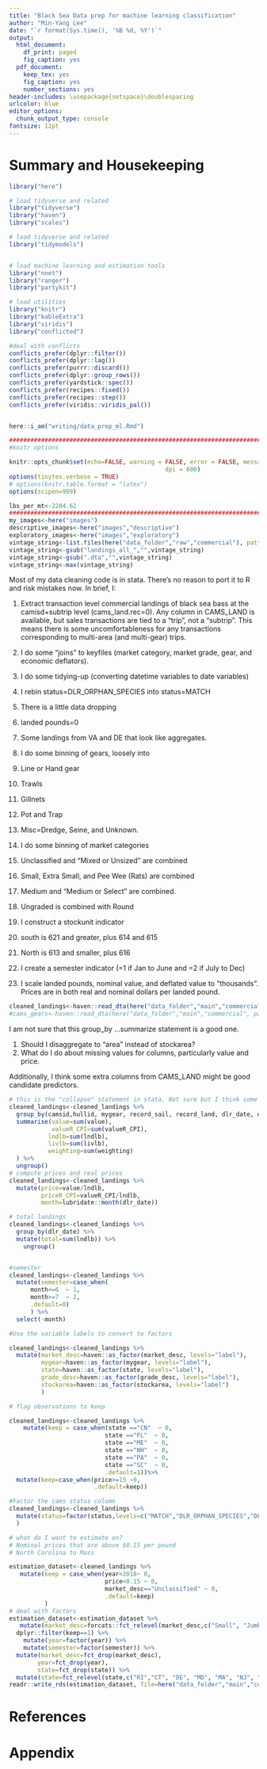 ```yaml
---
title: "Black Sea Data prep for machine learning classification"
author: "Min-Yang Lee"
date: "`r format(Sys.time(), '%B %d, %Y')`"
output:
  html_document:
    df_print: paged
    fig_caption: yes
  pdf_document:
    keep_tex: yes
    fig_caption: yes
    number_sections: yes
header-includes: \usepackage{setspace}\doublespacing
urlcolor: blue
editor_options:
  chunk_output_type: console
fontsize: 12pt
---
```


# Summary and Housekeeping


<!---- 
 The global_options chunk loads libraries, sets options, figures out if you're on a desktop or server, sets years, and sets graphing options
 --->
```r


library("here")

# load tidyverse and related
library("tidyverse")
library("haven")
library("scales")

# load tidyverse and related
library("tidymodels")


# load machine learning and estimation tools
library("nnet")
library("ranger")
library("partykit")

# load utilities
library("knitr")
library("kableExtra")
library("viridis")
library("conflicted")

#deal with conflicts
conflicts_prefer(dplyr::filter())
conflicts_prefer(dplyr::lag())
conflicts_prefer(purrr::discard())
conflicts_prefer(dplyr::group_rows())
conflicts_prefer(yardstick::spec())
conflicts_prefer(recipes::fixed())
conflicts_prefer(recipes::step())
conflicts_prefer(viridis::viridis_pal())


here::i_am("writing/data_prep_ml.Rmd")

#############################################################################
#knitr options

knitr::opts_chunk$set(echo=FALSE, warning = FALSE, error = FALSE, message = FALSE, comment = FALSE, cache = FALSE, progress = TRUE, verbose = FALSE, 
											dpi = 600)
options(tinytex.verbose = TRUE)
# options(knitr.table.format = "latex")
options(scipen=999)

lbs_per_mt<-2204.62
#############################################################################
my_images<-here("images")
descriptive_images<-here("images","descriptive")
exploratory_images<-here("images","exploratory")
vintage_string<-list.files(here("data_folder","raw","commercial"), pattern=glob2rx("landings_all*.dta"))
vintage_string<-gsub("landings_all_","",vintage_string)
vintage_string<-gsub(".dta","",vintage_string)
vintage_string<-max(vintage_string)
```


Most of my data cleaning code is in stata. There's no reason to port it to R and risk mistakes now.  In brief, I:

1. Extract transaction level commercial landings of black sea bass at the camisd+subtrip level (cams_land.rec=0). Any column in CAMS_LAND is available, but sales transactions are tied to a "trip", not a "subtrip". This means there is some uncomfortableness for any transactions corresponding to multi-area (and multi-gear) trips. 
2. I do some "joins" to keyfiles (market category, market grade, gear, and economic deflators).
3. I do some tidying-up (converting datetime variables to date variables)
4. I rebin status=DLR_ORPHAN_SPECIES into status=MATCH

5. There is a little data dropping
  1. landed pounds=0
  2. Some landings from VA and DE that look like aggregates. 
6. I do some binning of gears, loosely into
  1. Line or Hand gear
  2. Trawls
  3. Gillnets
  4. Pot and Trap
  5. Misc=Dredge, Seine, and Unknown.
  
7.  I do some binning of market categories
  1. Unclassified and "Mixed or Unsized" are combined
  2. Small, Extra Small, and Pee Wee (Rats) are combined
  3. Medium and "Medium or Select" are combined.
8.  Ungraded is combined with Round
9. I construct a stockunit indicator
  1. south is 621 and greater, plus 614 and 615 
  2. North is 613 and smaller, plus 616
10. I create a semester indicator (=1 if Jan to June and =2 if July to Dec)
11. I scale landed pounds, nominal value, and deflated value to "thousands". Prices
are in both real and nominal dollars per landed pound. 

```r
cleaned_landings<-haven::read_dta(here("data_folder","main","commercial", paste0("landings_cleaned_",vintage_string,".dta")))
#cams_gears<-haven::read_dta(here("data_folder","main","commercial", paste0("cams_gears_",vintage_string,".dta")))

```

I am not sure that this  group_by ...summarize statement is a good one.

 1. Should I disaggregate to "area" instead of stockarea?  
 2. What do I do about missing values for columns, particularly value and price.


Additionally, I think some extra columns from CAMS_LAND might be good candidate predictors. 


```r
# this is the "collapse" statement in stata. Not sure but I think some of the things in the group_by() might need to be a "first" in the summarise
cleaned_landings<-cleaned_landings %>%
  group_by(camsid,hullid, mygear, record_sail, record_land, dlr_date, dlrid, state, grade_desc, market_desc, dateq, year, month, stockarea, status) %>%
  summarise(value=sum(value),
            valueR_CPI=sum(valueR_CPI),
           lndlb=sum(lndlb),
           livlb=sum(livlb),
           weighting=sum(weighting)
  ) %>%
  ungroup()
# compute prices and real prices
cleaned_landings<-cleaned_landings %>%
  mutate(price=value/lndlb,
         priceR_CPI=valueR_CPI/lndlb,
         month=lubridate::month(dlr_date))

# total landings
cleaned_landings<-cleaned_landings %>%
  group_by(dlr_date) %>%
  mutate(total=sum(lndlb)) %>%
    ungroup()


#semester
cleaned_landings<-cleaned_landings %>%
  mutate(semester=case_when(
      month<=6  ~ 1,
      month>=7  ~ 2,
      .default=0)
      ) %>%
  select(-month)

#Use the variable labels to convert to factors 

cleaned_landings<-cleaned_landings %>%
  mutate(market_desc=haven::as_factor(market_desc, levels="label"),
         mygear=haven::as_factor(mygear, levels="label"),
         state=haven::as_factor(state, levels="label"),
         grade_desc=haven::as_factor(grade_desc, levels="label"),
         stockarea=haven::as_factor(stockarea, levels="label")
         )

# flag observations to keep

cleaned_landings<-cleaned_landings %>%
    mutate(keep = case_when(state =="CN"  ~ 0,
                           state =="FL"  ~ 0, 
                           state =="ME"  ~ 0,
                           state =="NH"  ~ 0,
                           state =="PA"  ~ 0,
                           state =="SC"  ~ 0,
                           .default=1))%>% 
  mutate(keep=case_when(price>=15 ~0, 
                        .default=keep))

#Factor the cams status column
cleaned_landings<-cleaned_landings %>%
  mutate(status=factor(status,levels=c("MATCH","DLR_ORPHAN_SPECIES","DLR_ORPHAN_TRIP","PZERO"))
  )


```



<!---




/* these egens are daily sums. I'm not sure how to put them into the data prep step and then collapse (first might work) , so I will put them after */
/*  market level quantity supplied */
xi, prefix(_S) noomit i.market_desc*lndlb
bysort dlr_date: egen QJumbo=total(_SmarXlndlb_1)
bysort dlr_date: egen QLarge=total(_SmarXlndlb_2)
bysort dlr_date: egen QMedium=total(_SmarXlndlb_3)
bysort dlr_date: egen QSmall=total(_SmarXlndlb_4)
bysort dlr_date: egen QUnc=total(_SmarXlndlb_6)

gen ownQ=_Smarket_de_1*QJumbo +  _Smarket_de_2*QLarge + _Smarket_de_3*QMedium + _Smarket_de_4*QSmall +_Smarket_de_6*QUnc

gen largerQ=0
replace largerQ=0 if market_desc==1
replace largerQ=QJumbo+largerQ if market_desc==2
replace largerQ=QLarge+largerQ if market_desc==3
replace largerQ=QMedium+largerQ if inlist(market_desc,4,6) 

gen smallerQ=0
replace smallerQ=0 if inlist(market_desc,4,6) 
replace smallerQ=QSmall+smallerQ if market_desc==3
replace smallerQ=QMedium+smallerQ if market_desc==2
replace smallerQ=QLarge+smallerQ if market_desc==1
drop _Smarket_de*
mdesc largerQ smallerQ 


--->

```r

# what do I want to estimate on? 
# Nominal prices that are above $0.15 per pound
# North Carolina to Mass

estimation_dataset<-cleaned_landings %>%
   mutate(keep = case_when(year<2018~ 0,
                           price<0.15 ~ 0,
                           market_desc=="Unclassified" ~ 0,
                           .default=keep)
          ) 
# deal with factors
estimation_dataset<-estimation_dataset %>%
   mutate(market_desc=forcats::fct_relevel(market_desc,c("Small", "Jumbo","Large","Medium","Extra Small", "Unclassified")) ) %>%
  dplyr::filter(keep==1) %>%
    mutate(year=factor(year)) %>%
    mutate(semester=factor(semester)) %>%
  mutate(market_desc=fct_drop(market_desc),
        year=fct_drop(year),
        state=fct_drop(state)) %>%
  mutate(state=fct_relevel(state,c("RI","CT", "DE", "MD", "MA", "NJ", "NY", "NC","VA")))
readr::write_rds(estimation_dataset, file=here("data_folder","main","commercial",paste0("BSB_estimation_dataset",vintage_string,".Rds")))

```





<!---
\newpage
--->
# References
<div id="refs"></div>





# Appendix{-}